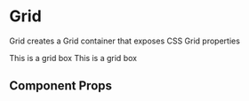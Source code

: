
<Meta title="Primitives/Grid" component={Grid} />

# Grid

Grid creates a Grid container that exposes CSS Grid properties

<Preview withToolbar>
  <Story name="grid">
    <Grid gridTemplateColumns="1fr 2fr" gridColumnGap={16}>
      <Box bg="brand.muted" mb={4}>
        <Text variant="body">This is a grid box</Text>
      </Box>
      <Box bg="brand.muted" mb={4}>
        <Text variant="body">This is a grid box</Text>
      </Box>
    </Grid>
  </Story>
</Preview>

## Component Props

<Props of={Grid} />
